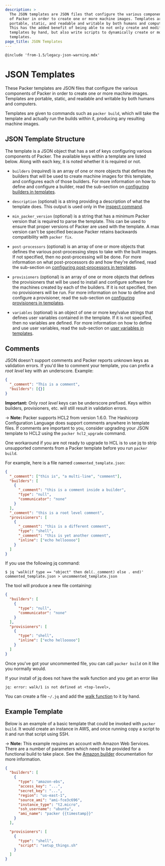 ```yaml
---
description: >
  The JSON templates are JSON files that configure the various components
  of Packer in order to create one or more machine images. Templates are
  portable, static, and readable and writable by both humans and computers.
  This has the added benefit of being able to not only create and modify
  templates by hand, but also write scripts to dynamically create or modify
  templates.
page_title: JSON Templates
---
```


`@include 'from-1.5/legacy-json-warning.mdx'`

# JSON Templates

These Packer templates are JSON files that configure the various components
of Packer in order to create one or more machine images. Templates are portable,
static, and readable and writable by both humans and computers.

Templates are given to commands such as `packer build`, which will take the
template and actually run the builds within it, producing any resulting machine
images.

## JSON Template Structure

The template is a JSON object that has a set of keys configuring various
components of Packer. The available keys within a template are listed below.
Along with each key, it is noted whether it is required or not.

- `builders` (_required_) is an array of one or more objects that defines the
  builders that will be used to create machine images for this template, and
  configures each of those builders. For more information on how to define
  and configure a builder, read the sub-section on [configuring builders in
  templates](/docs/templates/legacy_json_templates/builders).

- `description` (optional) is a string providing a description of what the
  template does. This output is used only in the [inspect
  command](/docs/commands/inspect).

- `min_packer_version` (optional) is a string that has a minimum Packer
  version that is required to parse the template. This can be used to ensure
  that proper versions of Packer are used with the template. A max version
  can't be specified because Packer retains backwards compatibility with
  `packer fix`.

- `post-processors` (optional) is an array of one or more objects that
  defines the various post-processing steps to take with the built images. If
  not specified, then no post-processing will be done. For more information
  on what post-processors do and how they're defined, read the sub-section on
  [configuring post-processors in
  templates](/docs/templates/legacy_json_templates/post-processors).

- `provisioners` (optional) is an array of one or more objects that defines
  the provisioners that will be used to install and configure software for
  the machines created by each of the builders. If it is not specified, then
  no provisioners will be run. For more information on how to define and
  configure a provisioner, read the sub-section on [configuring provisioners
  in templates](/docs/templates/legacy_json_templates/provisioners).

- `variables` (optional) is an object of one or more key/value strings that
  defines user variables contained in the template. If it is not specified,
  then no variables are defined. For more information on how to define and
  use user variables, read the sub-section on [user variables in
  templates](/docs/templates/legacy_json_templates/user-variables).

## Comments

JSON doesn't support comments and Packer reports unknown keys as validation
errors. If you'd like to comment your template, you can prefix a _root level_
key with an underscore. Example:

```json
{
  "_comment": "This is a comment",
  "builders": [{}]
}
```

**Important:** Only _root level_ keys can be underscore prefixed. Keys within
builders, provisioners, etc. will still result in validation errors.

-> **Note:** Packer supports HCL2 from version 1.6.0. The Hashicorp
Configuration Language does support comments anywhere in template files.
If comments are important to you, consider upgrading your
JSON template to HCL2 using the `packer hcl2_upgrade` command.

One workaround if you are not ready to upgrade to HCL is to use jq to strip
unsupported comments from a Packer template before you run `packer build`.

For example, here is a file named `commented_template.json`:

```json
{
  "_comment": ["this is", "a multi-line", "comment"],
  "builders": [
    {
      "_comment": "this is a comment inside a builder",
      "type": "null",
      "communicator": "none"
    }
  ],
  "_comment": "this is a root level comment",
  "provisioners": [
    {
      "_comment": "this is a different comment",
      "type": "shell",
      "_comment": "this is yet another comment",
      "inline": ["echo hellooooo"]
    }
  ]
}
```

If you use the following jq command:

```shell-session
$ jq 'walk(if type == "object" then del(._comment) else . end)' commented_template.json > uncommented_template.json
```

The tool will produce a new file containing:

```json
{
  "builders": [
    {
      "type": "null",
      "communicator": "none"
    }
  ],
  "provisioners": [
    {
      "type": "shell",
      "inline": ["echo hellooooo"]
    }
  ]
}
```

Once you've got your uncommented file, you can call `packer build` on it like
you normally would.

If your install of jq does not have the walk function and you get an error like

```text
jq: error: walk/1 is not defined at <top-level>,
```

You can create a file `~/.jq` and add the [walk function](https://github.com/stedolan/jq/blob/ad9fc9f559e78a764aac20f669f23cdd020cd943/src/builtin.jq#L255-L262) to it by hand.

## Example Template

Below is an example of a basic template that could be invoked with
`packer build`. It would create an instance in AWS, and once running copy a
script to it and run that script using SSH.

-> **Note:** This example requires an account with Amazon Web Services.
There are a number of parameters which need to be provided for a functional
build to take place. See the [Amazon builder](/docs/builders/amazon)
documentation for more information.

```json
{
  "builders": [
    {
      "type": "amazon-ebs",
      "access_key": "...",
      "secret_key": "...",
      "region": "us-east-1",
      "source_ami": "ami-fce3c696",
      "instance_type": "t2.micro",
      "ssh_username": "ubuntu",
      "ami_name": "packer {{timestamp}}"
    }
  ],

  "provisioners": [
    {
      "type": "shell",
      "script": "setup_things.sh"
    }
  ]
}
```
